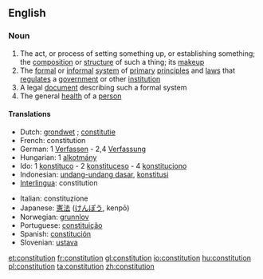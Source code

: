 ==English==

===Noun===
{{wikipedia}}
{{en-noun-reg}}

#The act, or process of setting something up, or establishing something; the [[composition]] or [[structure]] of such a thing; its [[makeup]]
#The [[formal]] or [[informal]] [[system]] of [[primary]] [[principle]]s and [[law]]s that [[regulate]]s a [[government]] or other [[institution]]
#A legal [[document]] describing such a formal system
#The general [[health]] of a [[person]]

====Translations====
{{top}}
*Dutch: [[grondwet]] {{m}}; [[constitutie]] {{f}}
*French: constitution {{f}}
*German: 1 [[Verfassen]] {{n}} - 2,4 [[Verfassung]] {{f}}
*Hungarian: 1 [[alkotmány]]
*Ido: 1 [[konstituco]] - 2 [[konstituceso]] - 4 [[konstituciono]]
*Indonesian: [[undang-undang dasar]], [[konstitusi]]
*[[Interlingua]]: constitution
{{mid}}
*Italian: constituzione
*Japanese: [[憲法]] ([[けんぽう]], kenpō)
*Norwegian: [[grunnlov]] {{m}}
*Portuguese: [[constituição]] {{f}}
*Spanish: [[constitución]] {{f}}
*Slovenian: [[ustava]]
{{bottom}}

[[et:constitution]]
[[fr:constitution]]
[[gl:constitution]]
[[io:constitution]]
[[hu:constitution]]
[[pl:constitution]]
[[ta:constitution]]
[[zh:constitution]]